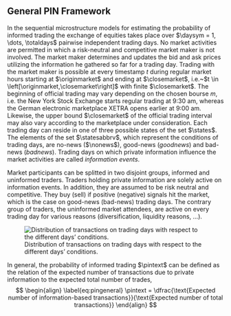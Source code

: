 ## General PIN Framework

In the sequential microstructure models for estimating the probability of informed trading
the exchange of equities takes place over $\daysym = 1, \dots, \totaldays$
pairwise independent trading days.
No market activities are permitted in which a risk-neutral and competitive market maker is not involved.
The market maker determines and updates the bid and ask prices utilizing the information he gathered
so far for a trading day.
Trading with the market maker is possible
at every timestamp $t$ during regular market hours starting at $\originmarket$ and ending at $\closemarket$,
i.e.~$t \in \left[\originmarket,\closemarket\right]$ with finite $\closemarket$.
The beginning of official trading may vary depending on the chosen bourse $m$, i.e. the New York Stock Exchange
starts regular trading at 9:30 am, whereas the German electronic marketplace XETRA opens earlier at 9:00 am.
Likewise, the upper bound $\closemarket$ of the official trading interval may also vary according
to the marketplace under consideration.
Each trading day can reside in one of three possible states of the set $\states$.
The elements of the set $\statesabbrv$, which represent the conditions of trading days,
are no-news ($\nonews$), good-news ($goodnews$) and bad-news ($badnews$).
Trading days on which private information influence the market activities are called *information events*.

Market participants can be splitted in two disjoint groups, informed and uninformed traders.
Traders holding private information are solely active on information events.
In addition, they are assumed to be risk neutral and competitive.
They buy (sell) if positive (negative) signals hit the market,
which is the case on good-news (bad-news) trading days.
The contrary group of traders, the uninformed market attendees,
are active on every trading day for various reasons (diversification, liquidity reasons, $\dots$).
<!-- % -->
<!-- \begin{figure} -->
<!--   \centering -->
<!--   \includegraphics{tikzfigs/Pinframenew.tikz} -->
<!--   \caption{Distribution of transactions on trading days with respect to the different days' conditions.} -->
<!--   \label{fig:trading} -->
<!-- \end{figure} -->
<!-- % -->

![Distribution of transactions on trading days with respect to the different days' conditions.](Pinframenew.png)


In general, the probability of informed trading $\pintext$  can be defined as the relation of the expected number of
transactions due to private information to the expected total number of trades,
$$
\begin{align}
\label{eq:pingeneral}
\pintext = \dfrac{\text{Expected number of information-based transactions}}{\text{Expected number of total transactions}}
\end{align}
$$